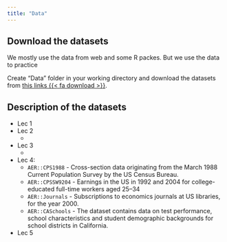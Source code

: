 ```yaml
---
title: "Data"
---
```


## Download the datasets

We mostly use the data from web and some R packes. But we use the data to practice 

Create "Data" folder in your working directory and download the datasets from [this links {{< fa download >}}](https://www.dropbox.com/scl/fo/onuxrv9z5p9onfb5jaf56/AEcFPsDrbLlPfPy9cXwEpyE?rlkey=z3ozk85mv02ujwytv9yu4sjno&st=so8hay8r&dl=0){target="_blank"}.


## Description of the datasets

+ Lec 1
+ Lec 2
  + 
+ Lec 3
  + 
+ Lec 4: 
  + `AER::CPS1988` - Cross-section data originating from the March 1988 Current Population Survey by the US Census Bureau.
  + `AER::CPSSW9204` -  Earnings in the US in 1992 and 2004 for college-educated full-time workers aged 25–34
  + `AER::Journals` - Subscriptions to economics journals at US libraries, for the year 2000.
  + `AER::CASchools` - The dataset contains data on test performance, school characteristics and student demographic backgrounds for school districts in California.
+ Lec 5 

